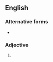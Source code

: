 {{also|grayhaired}}
==English==

===Alternative forms===
* {{alter|en|grayhaired}}

===Adjective===
{{en-adj|-}}

# {{alternative form of|en|grey-haired}}